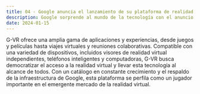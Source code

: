 ```yaml
---
title: 04 - Google anuncia el lanzamiento de su plataforma de realidad virtual 'G-VR
description: Google sorprende al mundo de la tecnología con el anuncio de su plataforma de realidad virtual, llamada 'G-VR'. Diseñada para ofrecer experiencias inmersivas y envolventes, G-VR promete cambiar la forma en que interactuamos con el contenido digital.
date: 2024-01-15
---
```


G-VR ofrece una amplia gama de aplicaciones y experiencias, desde juegos y películas hasta viajes virtuales y reuniones colaborativas. Compatible con una variedad de dispositivos, incluidos visores de realidad virtual independientes, teléfonos inteligentes y computadoras, G-VR busca democratizar el acceso a la realidad virtual y llevar esta tecnología al alcance de todos. Con un catálogo en constante crecimiento y el respaldo de la infraestructura de Google, esta plataforma se perfila como un jugador importante en el emergente mercado de la realidad virtual.